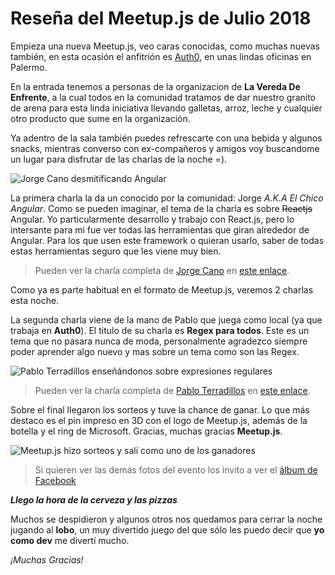 
# Reseña del Meetup.js de Julio 2018

Empieza una nueva Meetup.js, veo caras conocidas, como muchas nuevas también, en esta ocasión el anfitrión es [Auth0](https://auth0.com/), en unas lindas oficinas en Palermo.

En la entrada tenemos a personas de la organizacion de **La Vereda De Enfrente**, a la cual todos en la comunidad tratamos de dar nuestro granito de arena para esta linda iniciativa llevando galletas, arroz, leche y cualquier otro producto que sume en la organización.

Ya adentro de la sala también puedes refrescarte con una bebida y algunos snacks, mientras converso con ex-compañeros y amigos voy buscandome un lugar para disfrutar de las charlas de la noche =).

<img src="/static/Blog/resena-meetup-julio-2018/jorge.jpg" alt="Jorge Cano desmitificando Angular" />

La primera charla la da un conocido por la comunidad: Jorge _A.K.A El Chico Angular_. Como se pueden imaginar, el tema de la charla es sobre ~~Reactjs~~ Angular. Yo particularmente desarrollo y trabajo con React.js, pero lo intersante para mi fue ver todas las herramientas que giran alrededor de Angular. Para los que usen este framework o quieran usarlo, saber de todas estas herramientas seguro que les viene muy bien.

> Pueden ver la charla completa de [Jorge Cano](https://twitter.com/jorgeucano) en [este enlace](https://youtu.be/fAO8lbyjdsE).

Como ya es parte habitual en el formato de Meetup.js, veremos 2 charlas esta noche.

La segunda charla viene de la mano de Pablo que juega como local (ya que trabaja en **Auth0**). El titulo de su charla es **Regex para todos**. Este es un tema que no pasara nunca de moda, personalmente agradezco siempre poder aprender algo nuevo y mas sobre un tema como son las Regex.

<img src="/static/Blog/resena-meetup-julio-2018/pablo.jpg" alt="Pablo Terradillos enseñándonos sobre expresiones regulares" />

> Pueden ver la charla completa de [Pablo Terradillos](https://twitter.com/tehsis) en [este enlace](https://youtu.be/Hl-rqL08_aA).

Sobre el final llegaron los sorteos y tuve la chance de ganar. Lo que más destaco es el pin impreso en 3D con el logo de Meetup.js, además de la botella y el ring de Microsoft. Gracias, muchas gracias **Meetup.js**.

<img src="/static/Blog/resena-meetup-julio-2018/premios.jpg" alt="Meetup.js hizo sorteos y salí como uno de los ganadores" />

> Si quieren ver las demás fotos del evento los invito a ver el [álbum de Facebook](https://www.facebook.com/groups/1572363023007913/permalink/2147769695467240/)

**_Llego la hora de la cerveza y las pizzas_**

Muchos se despidieron y algunos otros nos quedamos para cerrar la noche jugando al **lobo**, un muy divertido juego del que sólo les puedo decir que **yo como dev** me divertí mucho.

_¡Muchas Gracias!_
